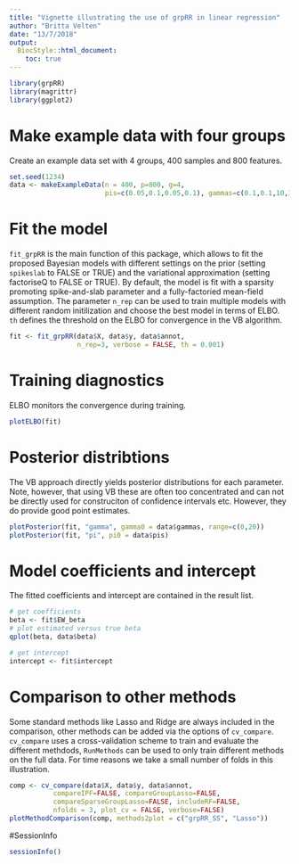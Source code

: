 ```yaml
---
title: "Vignette illustrating the use of grpRR in linear regression"
author: "Britta Velten"
date: "13/7/2018"
output:
  BiocStyle::html_document:
    toc: true
---
```


```r
library(grpRR)
library(magrittr)
library(ggplot2)
```

# Make example data with four groups
Create an example data set with 4 groups, 400 samples and 800 features.
```r
set.seed(1234)
data <- makeExampleData(n = 400, p=800, g=4,
                        pis=c(0.05,0.1,0.05,0.1), gammas=c(0.1,0.1,10,10))
```

# Fit the model
`fit_grpRR` is the main function of this package, which allows to fit the proposed Bayesian models with different settings on the prior (setting `spikeslab` to FALSE or TRUE) and the variational approximation (setting factoriseQ to FALSE or TRUE). By default, the model is fit with a sparsity promoting spike-and-slab parameter and a fully-factoried mean-field assumption. The parameter `n_rep` can be used to train multiple models with different random initilization and choose the best model in terms of ELBO. `th` defines the threshold on the ELBO for convergence in the VB algorithm.
```r
fit <- fit_grpRR(data$X, data$y, data$annot,
                 n_rep=3, verbose = FALSE, th = 0.001)
```

# Training diagnostics
ELBO monitors the convergence during training.
```r
plotELBO(fit)
```

# Posterior distribtions
The VB approach directly yields posterior distributions for each parameter. Note, however, that using VB these are often too concentrated and can not be directly used for construciton of confidence intervals etc. However, they do provide good point estimates.
```r
plotPosterior(fit, "gamma", gamma0 = data$gammas, range=c(0,20))
plotPosterior(fit, "pi", pi0 = data$pis)
```

# Model coefficients and intercept
The fitted coefficients and intercept are contained in the result list.
```r
# get coefficients
beta <- fit$EW_beta
# plot estimated versus true beta
qplot(beta, data$beta)
```

```r
# get intercept
intercept <- fit$intercept
```


# Comparison to other methods
Some standard methods like Lasso and Ridge are always included in the comparison, other methods can be added via the options of `cv_compare`. `cv_compare` uses a cross-validation scheme to train and evaluate the different methdods, `RunMethods` can be used to only train different methods on the full data. For time reasons we take a small number of folds in this illustration.
```r
comp <- cv_compare(data$X, data$y, data$annot,
           compareIPF=FALSE, compareGroupLasso=FALSE,
           compareSparseGroupLasso=FALSE, includeRF=FALSE, 
           nfolds = 3, plot_cv = FALSE, verbose=FALSE)
plotMethodComparison(comp, methods2plot = c("grpRR_SS", "Lasso"))
```

#SessionInfo
```r
sessionInfo()
```

